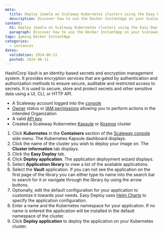 ```yaml
---
meta:
  title: Deploy Joomla on Scaleway Kubernetes clusters using the Easy Deploy feature
  description: Discover how to use the Docker InstantApp on your Scaleway Instance. Unlock the power of containerization with Docker, and follow our step-by-step instructions for deployment and management of your applications.
content:
  h1: Deploy Joomla on Scaleway Kubernetes clusters using the Easy Deploy feature
  paragraph: Discover how to use the Docker InstantApp on your Scaleway Instance. Unlock the power of containerization with Docker, and follow our step-by-step instructions for deployment and management of your applications.
tags: gaming Docker InstantApp
categories:
  - instances
dates:
  validation: 2024-06-11
  posted: 2024-06-11
---
```


HashiCorp Vault is an identity-based secrets and encryption management system. It provides encryption services that are gated by authentication and authorization methods to ensure secure, auditable and restricted access to secrets. It is used to secure, store and protect secrets and other sensitive data using a UI, CLI, or HTTP API.


- A Scaleway account logged into the [console](https://console.scaleway.com)
- [Owner](/identity-and-access-management/iam/concepts/#owner) status or [IAM permissions](/identity-and-access-management/iam/concepts/#permission) allowing you to perform actions in the intended Organization
- A valid [API key](/identity-and-access-management/iam/how-to/create-api-keys/)
- Created a Scaleway Kubernetes [Kapsule](/containers/kubernetes/how-to/create-cluster/) or [Kosmos](/containers/kubernetes/how-to/create-kosmos-cluster/) cluster

1. Click **Kubernetes** in the **Containers** section of the [Scaleway console](https://console.scaleway.com) side menu. The Kubernetes Kapsule dashboard displays.
2. Click the name of the cluster you wish to deploy your image on. The **Cluster information** tab displays.
3. Click the **Easy Deploy** tab.
4. Click **Deploy application**. The application deployment wizard displays.
5. Select **Application library** to view a list of the available applications.
6. Select the **Vault** application.
    <Message type="tip">
        If you can not see the application on the first page of the library you can either type its name into the search bar to search for it or navigate through the library by using the arrow buttons.
    </Message>
7. Optionally, edit the default configuration for your application to customize it towards your needs. Easy Deploy uses [Helm Charts](/tutorials/kubernetes-package-management-helm/) to specify the application configuration. 
8. Enter a name and the Kubernetes namespace for your application. If no name is entered the application will be installed in the default namespace of the cluster.
9. Click **Deploy application** to deploy the application on your Kubernetes cluster.


